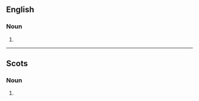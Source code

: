==English==

===Noun===
{{head|en|noun plural form|head=cuddies}}

# {{plural of|cuddy|lang=en}}

----

==Scots==

===Noun===
{{head|sco|noun plural form}}

# {{plural of|cuddie|lang=sco}}